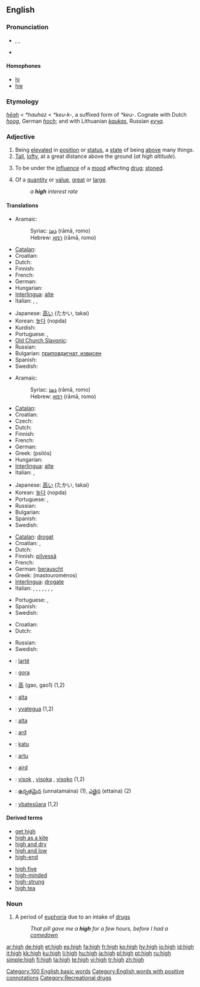 {{wikipedia}}
==English==
{{rank|herself|year|dear|296|high|above|received|read}}

===Pronunciation===
* {{enPR|hī}}, {{IPA|/haɪ/}}, {{SAMPA|/haI/}}
* {{audio|en-us-high.ogg|Audio (US)}}
*: {{rhymes|aɪ}}

====Homophones====
* [[hi]]
* [[hie]]

===Etymology===
{{OE.}} ''[[heah|hēah]]'' < {{Ger.}} ''*hauhaz'' < {{IE.}} ''*keu-k-'', a suffixed form of ''*keu-''. Cognate with Dutch ''[[hoog]]'', German ''[[hoch]]''; and with Lithuanian ''[[kaukas]]'', Russian ''[[куча]]''.

===Adjective===
{{en-adj|higher|highest}}

# Being [[elevated]] in [[position]] or [[status]], a [[state]] of being [[above]] many things.
# [[tall|Tall]], [[lofty]], at a great distance above the ground (''at high altitude'').
# {{slang}} To be under the [[influence]] of a [[mood]] affecting [[drug]]; [[stoned]].<!--wikisaurus?-->
# Of a [[quantity]] or [[value]], [[great]] or [[large]].
#: ''a '''high''' interest rate''

====Translations====
{{trans-top|elevated}}
* Aramaic:
*: Syriac: [[ܪܡܐ]] (rāmā, romo) {{c}}
*: Hebrew: [[רמא]] (rāmā, romo) {{c}}
* [[Catalan]]: {{t+|ca|alt}}
* Croatian: {{t-|hr|visok}}
* Dutch: {{t+|nl|hoog}}
* Finnish: {{t+|fi|korkea}}
* French: {{t+|fr|haut}}
* German: {{t+|de|hoch}}
* Hungarian: {{t+|hu|magas}}
* [[Interlingua]]: [[alte]]
* Italian: {{t+|it|alto}}, {{t-|it|elevato}}, {{t+|it|illustre}}
{{trans-mid}}
* Japanese: [[高い]] (たかい, takai)
* Korean: [[높다]] (nopda)
* Kurdish: {{t-|ku|به‌رز|sc=KUchar}}
* Portuguese: {{t+|pt|alto|m}}, {{t+|pt|alta|f}}
* [[Old Church Slavonic]]: {{tø|cu|въіскъ|tr=vysokŭ|sc=Cyrl|xs=Old Church Slavonic}}
* Russian: {{t+|ru|высокий|m|sc=Cyrl}}
* Bulgarian: [[приповдигнат, извисен]]
* Spanish: {{t+|es|alto}}
* Swedish: {{t+|sv|hög}}
{{trans-bottom}}

{{trans-top|tall, lofty}}
* Aramaic:
*: Syriac: [[ܪܡܐ]] (rāmā, romo) {{c}}
*: Hebrew: [[רמא]] (rāmā, romo) {{c}}
* [[Catalan]]: {{t+|ca|alt}}
* Croatian: {{t-|hr|visok}}
* Czech: {{t+|cs|vysoký|m}}
* Dutch: {{t+|nl|hoog}}
* Finnish: {{t+|fi|korkea}}
* French: {{t+|fr|haut}}
* German: {{t+|de|hoch}}
* Greek: {{t+|el|ψηλός|m|sc=Grek}} (psilós)
* Hungarian: {{t+|hu|magas}}
* [[Interlingua]]: [[alte]]
* Italian: {{t+|it|alto}}, {{t-|it|elevato}}
{{trans-mid}}
* Japanese: [[高い]] (たかい, takai)
* Korean: [[높다]] (nopda)
* Portuguese: {{t+|pt|alto|m}}, {{t+|pt|alta|f}}
* Russian: {{t+|ru|высокий|m|sc=Cyrl}}
* Bulgarian: {{t+|bg|висок|sc=Cyrl}}
* Spanish: {{t+|es|alto}}
* Swedish: {{t+|sv|hög}}
{{trans-bottom}}

{{trans-top|slang: stoned}}
* [[Catalan]]: [[drogat]]
* Croatian: {{t-|hr|napušen}}, {{t-|hr|nadrogiran}}
* Dutch: {{t-|nl|high}}
* Finnish: [[pilvessä]]
* French: {{t+|fr|planer}}
* German: [[berauscht]]
* Greek: {{t|el|μαστουρωμένος|m|sc=Grek}} (mastouroménos)
* [[Interlingua]]: [[drogate]]
* Italian: {{t+|it|fatto}}, {{t-|it|eccitato}}, {{t-|it|su di giri}}, {{t-|it|schizzato}}, {{t-|it|scoppiato}}, {{t-|it|flippato}}, {{t-|it|fuso}}, {{t-|it|gasato}}
{{trans-mid}}
* Portuguese: {{t+|pt|alto|m}}, {{t+|pt|alta|f}}
* Spanish: {{t-|es|colocado}}
* Swedish: {{t+|sv|hög}}
{{trans-bottom}}

{{trans-top|great or large quantity}}
* Croatian: {{t-|hr|visok}}
* Dutch: {{t+|nl|hoog}}
{{trans-mid}}
* Russian: {{t+|ru|высокий|m|sc=Cyrl}}
* Swedish: {{t+|sv|hög}}
{{trans-bottom}}

{{checktrans-top}}
* {{ttbc|Albanian}}: [[lartë]]
* {{ttbc|Basque}}: [[gora]]
* {{ttbc|Chinese}}: [[高]] (gao, gao1) (1,2)
* {{ttbc|Esperanto}}: [[alta]]
* {{ttbc|Guaraní}}: [[yvategua]] (1,2)
* {{ttbc|Ido}}: [[alta]]
* {{ttbc|Irish}}: [[ard]]
{{checktrans-mid}}
* {{ttbc|Pitjantjatjara}}: [[katu]]
* {{ttbc|Sardinian}}: [[artu]]
* {{ttbc|Scottish Gaelic}}: [[aird]]
* {{ttbc|Slovene}}: [[visok]] {{m}}, [[visoka]] {{f}}, [[visoko]] {{n}} (1,2)
* {{ttbc|Telugu}}: [[ఉన్నతమైన]] (unnatamaina) (1), [[ఎత్తైన]] (ettaina) (2)
* {{ttbc|Tupinambá}}: [[ybatesûara]] (1,2)
{{checktrans-bottom}}

====Derived terms====
{{top2}}
* [[get high]]
* [[high as a kite]]
* [[high and dry]]
* [[high and low]]
* [[high-end]]
{{mid2}}
* [[high five]]
* [[high-minded]]
* [[high-strung]]
* [[high tea]]
{{bottom2}}

===Noun===
{{en-noun}}

# A period of [[euphoria]] due to an intake of [[drugs]]
#: ''That pill gave me a '''high''' for a few hours, before I had a [[comedown]]''

[[Category:100 English basic words]]
[[Category:English words with positive connotations]]
[[Category:Recreational drugs]]

[[ar:high]]
[[de:high]]
[[et:high]]
[[es:high]]
[[fa:high]]
[[fr:high]]
[[ko:high]]
[[hy:high]]
[[io:high]]
[[id:high]]
[[it:high]]
[[kk:high]]
[[ku:high]]
[[li:high]]
[[hu:high]]
[[ja:high]]
[[pl:high]]
[[pt:high]]
[[ru:high]]
[[simple:high]]
[[fi:high]]
[[ta:high]]
[[te:high]]
[[vi:high]]
[[tr:high]]
[[zh:high]]